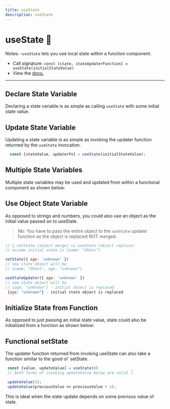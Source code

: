 ```yaml
---
title: useState
description: useState
---
```


# useState 🦄
 
Notes: 
 -`useState` lets you use local state within a function component.
 - Call signature: `const [state, stateUpdaterFunction] = useState(initialStateValue)`
 - View the [docs.](https://reactjs.org/docs/hooks-reference.html#usestate)
--- 

## Declare State Variable 
Declaring a state variable is as simple as calling `useState` with some initial state value.

## Update State Variable
Updating a state variable is as simple as invoking the updater function returned by the `useState` invocation. 

```js
  const [stateValue, updaterFn] = useState(initialStateValue);
```

## Multiple State Variables 
Multiple state variables may be used and updated from within a functional component as shown below:


## Use Object State Variable
As opposed to strings and numbers, you could also use an object as the initial value passed on to useState.
> Nb: You have to pass the entire object to the `useState` updater function as the object is replaced NOT merged. 


```js
// 🐢 setState (object merge) vs useState (object replace)
// assume initial state is {name: "Ohans"}

setState({ age: 'unknown' })
// new state object will be
// {name: "Ohans", age: "unknown"}

useStateUpdater({ age: 'unknown' })
// new state object will be
// {age: "unknown"} - initial object is replaced
 {age: "unknown"} - initial state object is replaced

```
  

## Initialize State from Function 
As opposed to just passing an initial state value, state could also be initialized from a function as shown below:

## Functional setState 
The updater function returned from invoking useState can also take a function similar to the good ol' setState.

```js
 const [value, updateValue] = useState(0)
 // both forms of invoking updateValue below are valid 👇

 updateValue(1);
 updateValue(previousValue => previousValue + 1);
```
This is ideal when the state update depends on some previous value of state. 

